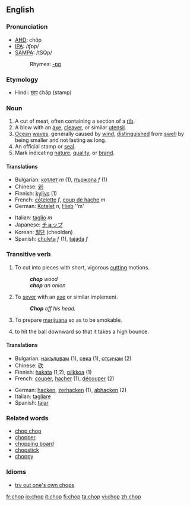 ==English==

===Pronunciation===
*[[w:AHD|AHD]]: chŏp
*[[w:IPA|IPA]]: /ʧɒp/
*[[w:SAMPA|SAMPA]]: /tSQp/
*:Rhymes: [[Rhymes:English:-ɒp|-ɒp]]

===Etymology===
* Hindi: [[छाप]] ćhāp (stamp)

===Noun===
{{en-noun}}
# A cut of meat, often containing a section of a [[rib]].
# A blow with an [[axe]], [[cleaver]], or similar [[utensil]].
# [[ocean|Ocean]] [[wave]]s, generally caused by [[wind]], [[distinguished]] from [[swell]] by being smaller and not lasting as long.
# An official stamp or [[seal]].
# Mark indicating [[nature]], [[quality]], or [[brand]].

====Translations====
{{top}}
*Bulgarian: [[котлет]] ''m'' (1), [[пържола]] ''f'' (1)
*Chinese: [[剁]]
*Finnish: [[kyljys]] (1)
*French: [[côtelette]] ''f'', [[coup de hache]] ''m''
*German: [[Kotelet]] ''n'', [[Hieb]] ''m'
{{mid}}
*Italian: [[taglio]] ''m''
*Japanese: [[チョップ]]
*Korean: [[절단]] (cheoldan)
*Spanish: [[chuleta]] ''f'' (1), [[tajada]] ''f''
{{bottom}}

===Transitive verb===
{{en-verb|chops|chopping|chopped|chopped}}
# To cut into pieces with short, vigorous [[cutting]] motions.
#:'''''chop''' wood''
#:'''''chop''' an onion''
# To [[sever]] with an [[axe]] or similar implement. 
#:'''''Chop''' off his head.''
# To prepare [[marijuana]] so as to be smokable.
# {{baseball}} to hit the ball downward so that it takes a high bounce.

====Translations====
{{top}}
*Bulgarian: [[накълцвам]] (1), [[сека]] (1), [[отсичам]] (2)
*Chinese: [[砍]]
*Finnish: [[hakata]] (1,2), [[pilkkoa]] (1)
*French: [[couper]], [[hacher]] (1), [[découper]] (2)
{{mid}}
*German: [[hacken]], [[zerhacken]] (1), [[abhacken]] (2)
*Italian: [[tagliare]]
*Spanish: [[tajar]]
{{bottom}}

===Related words===
*[[chop chop]]
*[[chopper]]
*[[chopping board]]
*[[chopstick]]
*[[choppy]]

===Idioms===
*[[try out one's own chops]]

[[fr:chop]]
[[io:chop]]
[[it:chop]]
[[fi:chop]]
[[ta:chop]]
[[vi:chop]]
[[zh:chop]]